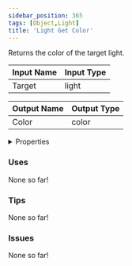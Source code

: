 ```yaml
---
sidebar_position: 365
tags: [Object,Light]
title: 'Light Get Color'
---
```


Returns the color of the target light.



<IChip uuid="bc45bb9f-619a-48c4-a3ed-14596c83424f"/>

| Input Name | Input Type |
|-----------|-----------|
| Target | light |

| Output Name | Output Type |
|-----------|-----------|
| Color | color |


<details>
  <summary>Properties</summary>
  <div>
    <div>
    <table>
      <thead>
        <tr>
          <th>Is beta required?</th>
          <th>No</th>
        </tr>
        <tr>
          <th>Is this chip a trolling risk?</th>
          <th>No</th>
        </tr>
        <tr>
          <th>Is this chip a role assignment risk?</th>
          <th>No</th>
        </tr>
        <tr>
          <th>Chip UUID</th>
          <th>bc45bb9f-619a-48c4-a3ed-14596c83424f</th>
        </tr>
        <tr>
          <th>Room availability</th>
          <th>Available everywhere</th>
        </tr>
      </thead>
    </table>
    </div>
  </div>
</details>

### Uses

None so far!

### Tips

None so far!

### Issues

None so far!